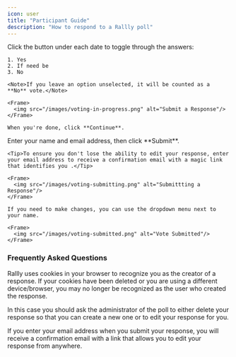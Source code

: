 ```yaml
---
icon: user
title: "Participant Guide"
description: "How to respond to a Rallly poll"
---
```


<Steps>
  <Step title="Select your preferred dates">
    Click the button under each date to toggle through the answers:

    1. Yes
    2. If need be
    3. No

    <Note>If you leave an option unselected, it will be counted as a **No** vote.</Note>

    <Frame>
      <img src="/images/voting-in-progress.png" alt="Submit a Response"/>
    </Frame>

    When you're done, click **Continue**.

  </Step>
  <Step title="Enter your details">
    Enter your name and email address, then click **Submit**.

    <Tip>To ensure you don't lose the ability to edit your response, enter your email address to receive a confirmation email with a magic link that identifies you .</Tip>

    <Frame>
      <img src="/images/voting-submitting.png" alt="Submittting a Response"/>
    </Frame>

  </Step>
  <Step title="Done!">
    
    If you need to make changes, you can use the dropdown menu next to your name.

    <Frame>
      <img src="/images/voting-submitted.png" alt="Vote Submitted"/>
    </Frame>

  </Step>
</Steps>

### Frequently Asked Questions

<AccordionGroup>
  <Accordion title="Why can't I edit my response?">
    Rallly uses cookies in your browser to recognize you as the creator of a
    response. If your cookies have been deleted or you are using a different
    device/browser, you may no longer be recognized as the user who created the response.

In this case you should ask the administrator of the poll to either delete your
response so that you can create a new one or to edit your response for you.

  </Accordion>
  <Accordion title="How can I avoid losing access to my own response?">
  If you enter your email address when you submit your response, you will
  receive a confirmation email with a link that allows you to edit your response from
  anywhere.
  </Accordion>
</AccordionGroup>
